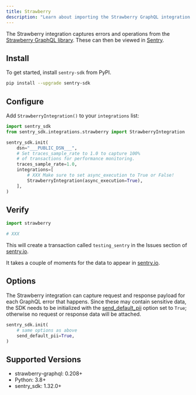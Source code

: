 ```yaml
---
title: Strawberry
description: "Learn about importing the Strawberry GraphQL integration and how it captures GraphQL errors and spans."
---
```


The Strawberry integration captures errors and operations from the
[Strawberry GraphQL library](https://strawberry.rocks/). These can then be viewed
in [Sentry](https://sentry.io).

## Install

To get started, install `sentry-sdk` from PyPI.

```bash
pip install --upgrade sentry-sdk
```

## Configure

Add `StrawberryIntegration()` to your `integrations` list:

<SignInNote />

```python
import sentry_sdk
from sentry_sdk.integrations.strawberry import StrawberryIntegration

sentry_sdk.init(
    dsn="___PUBLIC_DSN___",
    # Set traces_sample_rate to 1.0 to capture 100%
    # of transactions for performance monitoring.
    traces_sample_rate=1.0,
    integrations=[
        # XXX Make sure to set async_execution to True or False!
        StrawberryIntegration(async_execution=True),
    ],
)
```

## Verify

```python
import strawberry 

# XXX
```

This will create a transaction called `testing_sentry` in the Issues section of [sentry.io](https://sentry.io).

It takes a couple of moments for the data to appear in [sentry.io](https://sentry.io).

## Options

The Strawberry integration can capture request and response payload
for each GraphQL error that happens. Since these may contain sensitive data, the
SDK needs to be initialized with the
[send_default_pii](https://docs.sentry.io/platforms/python/configuration/options/#send-default-pii) option set to `True`;
otherwise no request or response data will be attached.

```python
sentry_sdk.init(
    # same options as above
    send_default_pii=True,
)
```


## Supported Versions

- strawberry-graphql: 0.208+
- Python: 3.8+
- sentry_sdk: 1.32.0+
